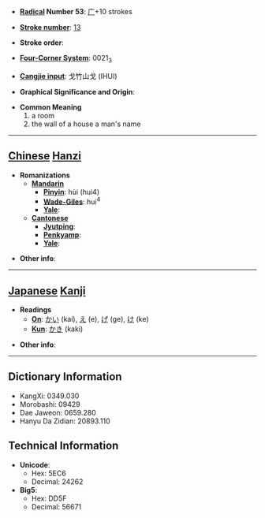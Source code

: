 * '''[[Wiktionary:Chinese radical index| Radical]] Number 53''': [[Wiktionary:Chinese radical index 广|广]]+10 strokes

* '''[[Wiktionary:Chinese total strokes index|Stroke number]]''': [[Wiktionary:Chinese total strokes index 13|13]]

* '''Stroke order''': 

* '''[[Wiktionary:Chinese four corner index|Four-Corner System]]''': 0021<sub>3</sub>

* '''[[Wiktionary:Chinese Cangjie index|Cangjie input]]''': 戈竹山戈 (IHUI)

* '''Graphical Significance and Origin''': 

* '''Common Meaning'''
*#a room
*# the wall of a house a man's name


----

== [[Chinese]] [[Hanzi]] ==

* '''Romanizations'''
** '''[[Mandarin]]'''
*** '''[[Pinyin]]''': hùi (hui4)
*** '''[[Wade-Giles]]''': hui<sup>4</sup>
*** '''[[Yale]]''': 
** '''[[Cantonese]]'''
*** '''[[Jyutping]]''':
*** '''[[Penkyamp]]''': 
*** '''[[Yale]]''': 

* '''Other info''': 

----

== [[Japanese]] [[Kanji]] ==

* '''Readings'''
** '''[[On]]''': [[かい]] (kai), [[え]] (e), [[げ]] (ge), [[け]] (ke)
** '''[[Kun]]''': [[かき]] (kaki)

* '''Other info''':  

----

== Dictionary Information ==

* KangXi: 0349.030
* Morobashi: 09429
* Dae Jaweon: 0659.280
* Hanyu Da Zidian: 20893.110

== Technical Information ==

* '''Unicode''':
** Hex: 5EC6
** Decimal: 24262
* '''Big5''':
** Hex: DD5F
** Decimal: 56671